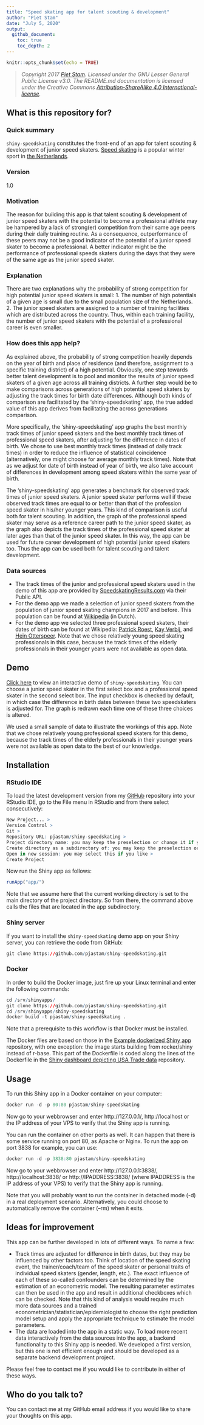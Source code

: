 ```yaml
---
title: "Speed skating app for talent scouting & development"
author: "Piet Stam"
date: "July 5, 2020"
output: 
  github_document:
    toc: true
    toc_depth: 2
---
```


```r
knitr::opts_chunk$set(echo = TRUE)
```

> *Copyright 2017 [Piet Stam](http://www.pietstam.nl). Licensed under the GNU
> Lesser General Public License v3.0. The README.md documentation is licensed
> under the Creative Commons [Attribution-ShareAlike 4.0 International-license](http://creativecommons.org/licenses/by-sa/4.0/).*

## What is this repository for?

### Quick summary
`shiny-speedskating` constitutes the front-end of an app for talent scouting & development of junior speed skaters. [Speed skating](https://en.wikipedia.org/wiki/Speed_skating) is a popular winter sport in [the Netherlands](https://en.wikipedia.org/wiki/Netherlands).

### Version
1.0

### Motivation
The reason for building this app is that talent scouting & development of junior speed skaters with the potential to become a professional athlete may be hampered by a lack of strong(er) competition from their same age peers during their daily training routine. As a consequence, outperformance of these peers may not be a good indicator of the potential of a junior speed skater to become a professional. A better indicator might be the performance of professional speeds skaters during the days that they were of the same age as the junior speed skater.

### Explanation
There are two explanations why the probability of strong competition for high potential junior speed skaters is small:
1. The number of high potentials of a given age is small due to the small population size of the Netherlands.
2. The junior speed skaters are assigned to a number of training facilities which are distributed across the country. Thus, within each training facility, the number of junior speed skaters with the potential of a professional career is even smaller.

### How does this app help?
As explained above, the probability of strong competition heavily depends on the year of birth and place of residence (and therefore, assignment to a specific training district) of a high potential. Obviously, one step towards better talent development is to pool and monitor the results of junior speed skaters of a given age across all training districts. A further step would be to make comparisons across generations of high potential speed skaters by adjusting the track times for birth date differences. Although both kinds of comparison are facilitated by the 'shiny-speedskating' app, the true added value of this app derives from facilitating the across generations comparison.

More specifically, the 'shiny-speedskating' app graphs the best monthly track times of junior speed skaters and the best monthly track times of professional speed skaters, after adjusting for the difference in dates of birth. We chose to use best monthly track times (instead of daily track times) in order to reduce the influence of statistical coincidence (alternatively, one might choose for average monthly track times). Note that as we adjust for date of birth instead of year of birth, we also take account of differences in development among speed skaters within the same year of birth.

The 'shiny-speedskating' app generates a benchmark for observed track times of junior speed skaters. A junior speed skater performs well if these observed track times are equal to or better than that of the profession speed skater in his/her younger years. This kind of comparison is useful both for talent scouting. In addition, the graph of the professional speed skater may serve as a reference career path to the junior speed skater, as the graph also depicts the track times of the professional speed skater at later ages than that of the junior speed skater. In this way, the app can be used for future career development of high potential junior speed skaters too. Thus the app can be used both for talent scouting and talent development.

### Data sources

  - The track times of the junior and professional speed skaters used in the demo of this app are provided by [SpeedskatingResults.com](http://speedskatingresults.com/) via their Public API.
  - For the demo app we made a selection of junior speed skaters from the population of junior speed skating champions in 2017 and before. This population can be found at [Wikipedia](https://nl.wikipedia.org/wiki/Nederlandse_kampioenschappen_schaatsen_junioren) (in Dutch).
  - For the demo app we selected three professional speed skaters, their dates of birth can be found at Wikipedia: [Patrick Roest](https://nl.wikipedia.org/wiki/Patrick_Roest), [Kay Verbij](https://nl.wikipedia.org/wiki/Kai_Verbij), and [Hein Otterspeer](https://nl.wikipedia.org/wiki/Hein_Otterspeer). Note that we chose relatively young speed skating professionals in this case, because the track times  of the elderly professionals in their younger years were not available as open data.

## Demo

[Click here](https://pjastam.shinyapps.io/speedskating/) to view an interactive demo of `shiny-speedskating`. You can choose a junior speed skater in the first select box and a professional speed skater in the second select box. The input checkbox is checked by default, in which case the difference in birth dates between these two speedskaters is adjusted for. The graph is redrawn each time one of these three choices is altered.

We used a small sample of data to illustrate the workings of this app. Note that we chose relatively young professional speed skaters for this demo, because the track times of the elderly professionals in their younger years were not available as open data to the best of our knowledge.

## Installation

### RStudio IDE
To load the latest development version from my [GitHub](https://github.com/pjastam/shiny-speedskating) repository into your RStudio IDE, go to the File menu in RStudio and from there select consecutively:

``` r
New Project... > 
Version Control > 
Git >
Repository URL: pjastam/shiny-speedskating >
Project directory name: you may keep the preselection or change it if you like >
Create directory as a subdirectory of: you may keep the preselection or Browse to antoher directory if you like > 
Open in new session: you may select this if you like >
Create Project
```

Now run the Shiny app as follows:

``` r
runApp("app/")
```

Note that we assume here that the current working directory is set to the main directory of the project directory. So from there, the command above calls the files that are located in the app subdirectory.

### Shiny server
If you want to install the `shiny-speedskating` demo app on your Shiny server, you can retrieve the code from GitHub:

``` r
git clone https://github.com/pjastam/shiny-speedskating.git
```

### Docker

In order to build the Docker image, just fire up your Linux terminal and enter the following commands:

``` r
cd /srv/shinyapps/
git clone https://github.com/pjastam/shiny-speedskating.git
cd /srv/shinyapps/shiny-speedskating
docker build -t pjastam/shiny-speedskating .
```

Note that a prerequisite to this workflow is that Docker must be installed.

The Docker files are based on those in the [Example dockerized Shiny app](https://github.com/flaviobarros/shiny-wordcloud) repository, with one exception: the image starts building from rocker/shiny instead of r-base. This part of the Dockerfile is coded along the lines of the Dockerfile in the [Shiny dashboard depicting USA Trade data](https://github.com/mtoto/markets_shiny) repository.

## Usage

To run this Shiny app in a Docker container on your computer:

``` r
docker run -d -p 80:80 pjastam/shiny-speedskating
```

Now go to your webbrowser and enter http://127.0.0.1/, http://localhost or the IP address of your VPS to verify that the Shiny app is running.

You can run the container on other ports as well. It can happen that there is some service running on port 80, as Apache or Nginx. To run the app on port 3838 for example, you can use:

``` r
docker run -d -p 3838:80 pjastam/shiny-speedskating
```

Now go to your webbrowser and enter http://127.0.0.1:3838/, http://localhost:3838/ or http://IPADDRESS:3838/ (where IPADDRESS is the IP address of your VPS) to verify that the Shiny app is running.

Note that you will probably want to run the container in detached mode (-d) in a real deployment scenario. Alternatively, you could choose to automatically remove the container (--rm) when it exits.

## Ideas for improvement

This app can be further developed in lots of different ways. To name a few:

  - Track times are adjusted for difference in birth dates, but they may be influenced by other factors too. Think of location of the speed skating event, the trainer/coach/team of the speed skater or personal traits of individual speed skaters (gender, length, etc.). The exact influence of each of these so-called confounders can be determined by the estimation of an econometric model. The resulting parameter estimates can then be used in the app and result in additional checkboxes which can be checked. Note that this kind of analysis would require much more data sources and a trained econometrician/statistician/epidemiologist to choose the right prediction model setup and apply the appropriate technique to estimate the model parameters.
  - The data are loaded into the app in a static way. To load more recent data interactively from the data sources into the app, a backend functionality to this Shiny app is needed. We developed a first version, but this one is not efficient enough and should be developed as a separate backend development project.
  
Please feel free to contact me if you would like to contribute in either of these ways.

## Who do you talk to?

You can contact me at my GitHub email address if you would like to share your thoughts on this app.